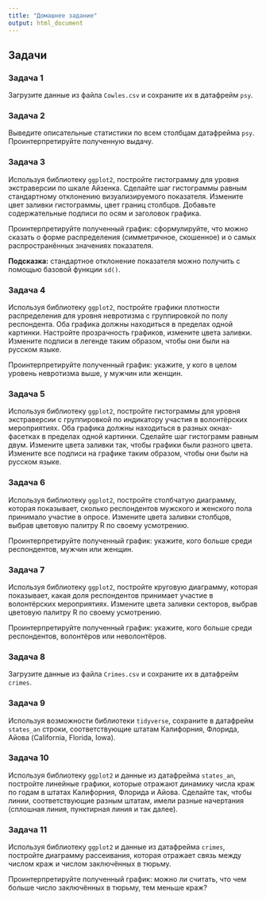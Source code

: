 ```yaml
---
title: "Домашнее задание"
output: html_document
---
```


## Задачи 

### Задача 1

Загрузите данные из файла `Cowles.csv` и сохраните их в датафрейм `psy`. 

### Задача 2

Выведите описательные статистики по всем столбцам датафрейма `psy`. Проинтерпретируйте полученную выдачу.

### Задача 3

Используя библиотеку `ggplot2`, постройте гистограмму для уровня экстраверсии по шкале Айзенка. Сделайте шаг гистограммы равным стандартному отклонению визуализируемого показателя. Измените цвет заливки гистограммы, цвет границ столбцов. Добавьте содержательные подписи по осям и заголовок графика.

Проинтерпретируйте полученный график: сформулируйте, что можно сказать о форме распределения (симметричное, скошенное) и о самых распространённых значениях показателя.

**Подсказка:** стандартное отклонение показателя можно получить с помощью базовой функции `sd()`. 

### Задача 4

Используя библиотеку `ggplot2`, постройте графики плотности распределения для уровня невротизма с группировкой по полу респондента. Оба графика должны находиться в пределах одной картинки. Настройте прозрачность графиков, измените цвета заливки. Измените подписи в легенде таким образом, чтобы они были на русском языке.

Проинтерпретируйте полученный график: укажите, у кого в целом уровень невротизма выше, у мужчин или женщин.  

### Задача 5

Используя библиотеку `ggplot2`, постройте гистограммы для уровня экстраверсии с группировкой по индикатору участия в волонтёрских мероприятиях. Оба графика должны находиться в разных окнах-фасетках в пределах одной картинки. Сделайте шаг гистограмм равным двум. Измените цвета заливки так, чтобы графики были разного цвета. Измените все подписи на графике таким образом, чтобы они были на русском языке.

### Задача 6

Используя библиотеку `ggplot2`, постройте столбчатую диаграмму, которая показывает, сколько респондентов мужского и женского пола принимало участие в опросе. Измените цвета заливки столбцов, выбрав цветовую палитру R по своему усмотрению.

Проинтерпретируйте полученный график: укажите, кого больше среди респондентов, мужчин или женщин.

### Задача 7

Используя библиотеку `ggplot2`, постройте круговую диаграмму, которая показывает, какая доля респондентов принимает участие в волонтёрских мероприятиях. Измените цвета заливки секторов, выбрав цветовую палитру R по своему усмотрению.

Проинтерпретируйте полученный график: укажите, кого больше среди респондентов, волонтёров или неволонтёров.

### Задача 8

Загрузите данные из файла `Crimes.csv` и сохраните их в датафрейм `crimes`. 

### Задача 9

Используя возможности библиотеки `tidyverse`, сохраните в датафрейм `states_an` строки, соответствующие штатам Калифорния, Флорида, Айова (California, Florida, Iowa). 

### Задача 10

Используя библиотеку `ggplot2` и данные из датафрейма `states_an`, постройте линейные графики, которые отражают динамику числа краж по годам в штатах Калифорния, Флорида и Айова. Сделайте так, чтобы линии, соответствующие разным штатам, имели разные начертания (сплошная линия, пунктирная линия и так далее).

### Задача 11

Используя библиотеку `ggplot2` и данные из датафрейма `crimes`, постройте диаграмму рассеивания, которая отражает связь между числом краж и числом заключённых в тюрьму. 

Проинтерпретируйте полученный график: можно ли считать, что чем больше число заключённых в тюрьму, тем меньше краж?
